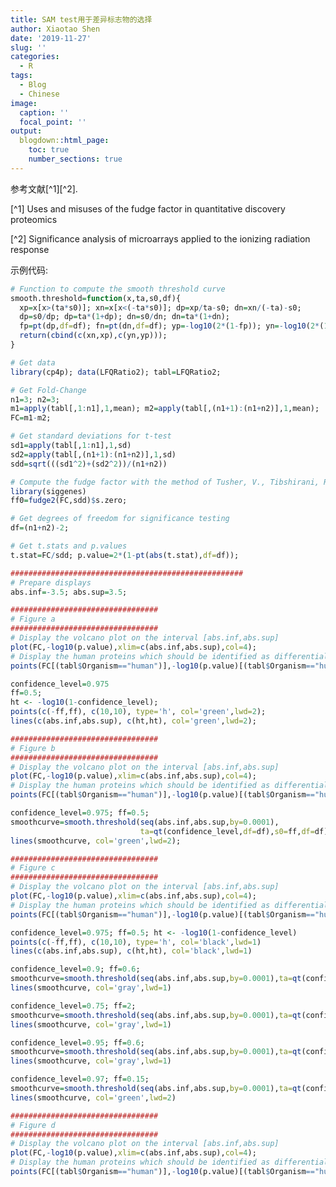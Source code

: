 ```yaml
---
title: SAM test用于差异标志物的选择
author: Xiaotao Shen
date: '2019-11-27'
slug: ''
categories:
  - R
tags:
  - Blog
  - Chinese
image:
  caption: ''
  focal_point: ''
output:
  blogdown::html_page:
    toc: true
    number_sections: true
---
```


参考文献[^1][^2].


[^1] Uses and misuses of the fudge factor in quantitative discovery proteomics

[^2] Significance analysis of microarrays applied to the ionizing radiation response


示例代码:

```r
# Function to compute the smooth threshold curve
smooth.threshold=function(x,ta,s0,df){
  xp=x[x>(ta*s0)]; xn=x[x<(-ta*s0)]; dp=xp/ta-s0; dn=xn/(-ta)-s0;
  dp=s0/dp; dp=ta*(1+dp); dn=s0/dn; dn=ta*(1+dn);
  fp=pt(dp,df=df); fn=pt(dn,df=df); yp=-log10(2*(1-fp)); yn=-log10(2*(1-fn));
  return(cbind(c(xn,xp),c(yn,yp)));
}

# Get data
library(cp4p); data(LFQRatio2); tabl=LFQRatio2;

# Get Fold-Change
n1=3; n2=3;
m1=apply(tabl[,1:n1],1,mean); m2=apply(tabl[,(n1+1):(n1+n2)],1,mean);
FC=m1-m2;

# Get standard deviations for t-test
sd1=apply(tabl[,1:n1],1,sd)
sd2=apply(tabl[,(n1+1):(n1+n2)],1,sd)
sdd=sqrt(((sd1^2)+(sd2^2))/(n1+n2))

# Compute the fudge factor with the method of Tusher, V., Tibshirani, R., and Chu, G. (2001)
library(siggenes) 
ff0=fudge2(FC,sdd)$s.zero;

# Get degrees of freedom for significance testing
df=(n1+n2)-2;

# Get t.stats and p.values 
t.stat=FC/sdd; p.value=2*(1-pt(abs(t.stat),df=df));

####################################################
# Prepare displays
abs.inf=-3.5; abs.sup=3.5;

#################################
# Figure a
#################################
# Display the volcano plot on the interval [abs.inf,abs.sup]
plot(FC,-log10(p.value),xlim=c(abs.inf,abs.sup),col=4);
# Display the human proteins which should be identified as differentially abundant
points(FC[(tabl$Organism=="human")],-log10(p.value)[(tabl$Organism=="human")],col=2,pch=3);

confidence_level=0.975
ff=0.5;
ht <- -log10(1-confidence_level);
points(c(-ff,ff), c(10,10), type='h', col='green',lwd=2);
lines(c(abs.inf,abs.sup), c(ht,ht), col='green',lwd=2);

#################################
# Figure b
#################################
# Display the volcano plot on the interval [abs.inf,abs.sup]
plot(FC,-log10(p.value),xlim=c(abs.inf,abs.sup),col=4);
# Display the human proteins which should be identified as differentially abundant
points(FC[(tabl$Organism=="human")],-log10(p.value)[(tabl$Organism=="human")],col=2,pch=3);

confidence_level=0.975; ff=0.5;
smoothcurve=smooth.threshold(seq(abs.inf,abs.sup,by=0.0001),
                             ta=qt(confidence_level,df=df),s0=ff,df=df);
lines(smoothcurve, col='green',lwd=2);

#################################
# Figure c
#################################
# Display the volcano plot on the interval [abs.inf,abs.sup]
plot(FC,-log10(p.value),xlim=c(abs.inf,abs.sup),col=4);
# Display the human proteins which should be identified as differentially abundant
points(FC[(tabl$Organism=="human")],-log10(p.value)[(tabl$Organism=="human")],col=2,pch=3);

confidence_level=0.975; ff=0.5; ht <- -log10(1-confidence_level)
points(c(-ff,ff), c(10,10), type='h', col='black',lwd=1)
lines(c(abs.inf,abs.sup), c(ht,ht), col='black',lwd=1)

confidence_level=0.9; ff=0.6;
smoothcurve=smooth.threshold(seq(abs.inf,abs.sup,by=0.0001),ta=qt(confidence_level,df=df),s0=ff,df=df);
lines(smoothcurve, col='gray',lwd=1)

confidence_level=0.75; ff=2;
smoothcurve=smooth.threshold(seq(abs.inf,abs.sup,by=0.0001),ta=qt(confidence_level,df=df),s0=ff,df=df);
lines(smoothcurve, col='gray',lwd=1)

confidence_level=0.95; ff=0.6;
smoothcurve=smooth.threshold(seq(abs.inf,abs.sup,by=0.0001),ta=qt(confidence_level,df=df),s0=ff,df=df);
lines(smoothcurve, col='gray',lwd=1)

confidence_level=0.97; ff=0.15;
smoothcurve=smooth.threshold(seq(abs.inf,abs.sup,by=0.0001),ta=qt(confidence_level,df=df),s0=ff,df=df);
lines(smoothcurve, col='green',lwd=2)

#################################
# Figure d
#################################
# Display the volcano plot on the interval [abs.inf,abs.sup]
plot(FC,-log10(p.value),xlim=c(abs.inf,abs.sup),col=4);
# Display the human proteins which should be identified as differentially abundant
points(FC[(tabl$Organism=="human")],-log10(p.value)[(tabl$Organism=="human")],col=2,pch=3);

```

